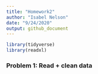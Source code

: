 ```yaml
---
title: "Homework2"
author: "Isabel Nelson"
date: "9/24/2020"
output: github_document
---
```


```r
library(tidyverse)
library(readxl)
```

### Problem 1: Read + clean data



